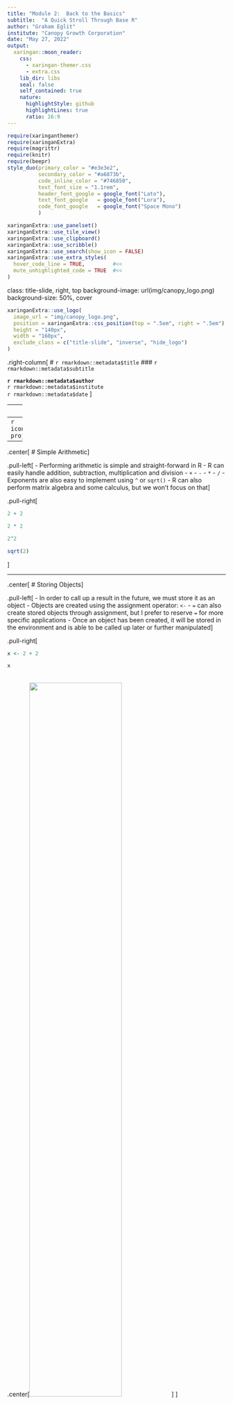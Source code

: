 ```yaml
---
title: "Module 2:  Back to the Basics"
subtitle:  "A Quick Stroll Through Base R"
author: "Graham Eglit"
institute: "Canopy Growth Corporation"
date: "May 27, 2022"
output:
  xaringan::moon_reader:
    css: 
      - xaringan-themer.css
      - extra.css
    lib_dir: libs
    seal: false
    self_contained: true
    nature:
      highlightStyle: github
      highlightLines: true
      ratio: 16:9
---
```


```r
require(xaringanthemer)
require(xaringanExtra)
require(magrittr)
require(knitr)
require(beepr)
style_duo(primary_color = "#e3e3e2", 
          secondary_color = "#a6873b",
          code_inline_color = "#746850",
          text_font_size = "1.1rem",
          header_font_google = google_font("Lato"),
          text_font_google   = google_font("Lora"),
          code_font_google   = google_font("Space Mono")
          )
```

```r
xaringanExtra::use_panelset()
xaringanExtra::use_tile_view()
xaringanExtra::use_clipboard()
xaringanExtra::use_scribble()
xaringanExtra::use_search(show_icon = FALSE)
xaringanExtra::use_extra_styles(
  hover_code_line = TRUE,         #<<
  mute_unhighlighted_code = TRUE  #<<
)
```

class: title-slide, right, top
background-image: url(img/canopy_logo.png)
background-size: 50%, cover

```r
xaringanExtra::use_logo(
  image_url = "img/canopy_logo.png",
  position = xaringanExtra::css_position(top = ".5em", right = ".5em"),
  height = "140px",
  width = "160px",
  exclude_class = c("title-slide", "inverse", "hide_logo")
)
```


.right-column[
# `r rmarkdown::metadata$title`
### `r rmarkdown::metadata$subtitle`

**`r rmarkdown::metadata$author`**<br>
`r rmarkdown::metadata$institute`<br>
`r rmarkdown::metadata$date`
]

---
class: inverse center middle

# It's Just a Fancy Calculator
----
`r icons::icon_style(icons::fontawesome("r-project"), scale = 3, fill = "white")`

---

.center[
# Simple Arithmetic
]

.pull-left[
- Performing arithmetic is simple and straight-forward in R
- R can easily handle addition, subtraction, multiplication and division
  - `+`
  - `-`
  - `*`
  - `/`
- Exponents are also easy to implement using ` ^ ` or `sqrt()`
- R can also perform matrix algebra and some calculus, but we won't focus on that
]

.pull-right[
```r
2 + 2
```

```r
2 * 2
```

```r
2^2
```

```r
sqrt(2)
```

]

---

.center[
# Storing Objects
]

.pull-left[
- In order to call up a result in the future, we must store it as an object
- Objects are created using the assignment operator: `<-`
  - `=` can also create stored objects through assignment, but I prefer to reserve `=` for more specific applications
- Once an object has been created, it will be stored in the environment and is able to be called up later or further manipulated
]

.pull-right[
```r
x <- 2 + 2
```

```r
x
```

<br>
.center[<img src="img/mod2/environment.png" width="65%"/>]
]



---

.center[
# Storing More Complex Objects
]

.pull-left[
- Objects can store more complex information than just single numeric values
- For example, we can store a **vector** of numeric values as an object
  - As before the key is to use the ` <- ` operator
  - But now we'll add the `c` function
    - `c` stands for concatenate and tells R to combine the values into a vector
    - We'll use `c` and ` <- ` A LOT, so make sure to remember them! `r emo::ji("star")`
- In the example to the right, we created a vector consisting of 1, 2, 3, 4, and 5
- We can use the `:` operator as a shortcut, which will inclusively produce all integers between the two specified values
]

.pull-right[
```r
y <- c(1, 2, 3, 4, 5)
y
```

```r
a <- 1, 2, 3, 4, 5
```

```r
z <- 1:5
z
```

]

---

.center[

# Arithmetic with Vectors
]

.pull-left[
- You can also perform arithmetic using vectors
- **Element-Wise Execution**: application of an operation to each corresponding element in the set; will return an object (e.g., vector, matrix, etc.) of the same dimensions as the original objects
  - lines up the vectors and performs a sequence of individual operations
]

.pull-right[
```r
y
z
y * z
```
]

--

.pull-left[
- **Vector Recycling**: If one object is smaller than the other, it will recycle the smaller object until it is as long as the longer vector
]

.pull-right[
```r
x * z
```
]

---
.center[
# Arithmetic Functions
]

.pull-left[
```r
data.frame(
  Function = c("mean", "median", "sd", "var", "max", "min", "log", "exp", "round", "cor"),
  Operation = c("Mean", "Median", "Standard Deviation", "Variance", "Largest Element", "Smallest Element", "Natural Log", "Exponential", "Round to n Decimal Places", "Correlation")) %>% 
  kable(format = "html") %>% 
  kableExtra::column_spec(1:2, background = "white")
```
]

.pull-right[
```r
mean(y)
```

```r
min(y)
```

```r
var(y)
```

```r
round(var(y), digits = 0)
```

]

---
.center[
# Anatomy of a Function
]

.pull-left[
- **Functions** perform actions on objects
- To use a function, write the name of the function and then the object you want the function to operate on in parentheses
  - e.g., `round(y)`
- All the stuff contained within the parentheses are the **arguments** of the function
- Typically, the first argument of a function is the object the function should operate on (often referred to as the data)
- But functions can have many arguments, like the `digits` argument we saw earlier
- For arithmetic functions, missing data arguments are important! `r emo::ji("star")`
]

.pull.right[
```r
x_miss = c(1, 2, NA, 4, 5)
x_miss
```

```r
mean(x_miss)
```

```r
mean(x_miss, na.rm = TRUE)
```

]

---
.center[
# What Have We Covered So Far?
]

.pull-left[
- R can perform basic arithmetic
<br> <br>
- We can create vectors of numbers
<br> <br>
- We can use element-wise execution to perform arithmetic on multiple vectors
<br> <br>
- We can use base R functions to perform computations
<br> <br>
- Functions have arguments that we specify
<br> <br>
- Be wary of missing data!
]

.pull-right[
.center[
<br>
<img src="img/mod2/review.jpg" height="266px" width="399px" />

<figcaption> Photo by Markus Winkler </figcaption>
]
]

---
.center[
# Let's Try an Exercise!
]

.pull-left[
1. Create a vector of values 4, 8, 2, 4, 9 and store it as an object "a"
<br> <br>
1. Create a second vector of values 7, 4, 5, 9, 2, and store is as object "b"
<br> <br>
1. Multiply a and b and store it as object "d"
<br> <br>
1. Find the mean of d
<br> <br>
1. Find the variance of d
<br> <br>
1. Round the variance of d to 0 decimal places
<br> <br>
]

.pull-right[
`r countdown::countdown(minutes = 2, seconds = 30, play_sound = TRUE, font_size = "5em", margin = "22% 9%", color_running_background = "#e3e3e2", color_running_text = "#a6873b", color_finished_background = "#a6873b", color_finished_text = "#e3e3e2")`
]


---
.center[
# Solution
]

.pull-left[
```r
a <- c(4, 8, 2, 4, 9)
a
```

```r
b <- c(7, 4, 5, 9, 2)
b
```

```r
d <- a * b
d
```

]

.pull-right[
```r
mean(d)
```

```r
var(d)
```

```r
round(var(d), digits = 0)
```
]

---
class: inverse middle center

# A Brief Interruption to Our Regularly Scheduled Programming
----
`r icons::icon_style(icons::fontawesome("tv"), scale = 3, fill = "white")`




---

.center[
# Help!
]

.left-column[
.center[
<br>
<br>
<br>
<br>
<img src = "https://media.giphy.com/media/fdLR6LGwAiVNhGQNvf/giphy.gif" />
.caption[
Via [Giphy](https://media.giphy.com/media/fdLR6LGwAiVNhGQNvf/giphy.gif)
]
]
]

.right-column[
- To learn more about a function, use help documentation
  - `?function`
  - `help(function)`
- Help documentation consists of the following sections:
  - *Description*: A short summary of the what the function does
  - *Usage*: An example of how you would use the function
  - *Arguments*: A list of each agument the function takes
  - *Detail*: A more in-depth description of the fucntion and how it operates
  - *Value*: A description of what the function returns when you run it
  - *Examples*: Additional examples of the function in use
- [CRAN documents](https://CRAN.R-project.org/package=gt) provide package-wide reference manuals, vignettes/tutorials, Github repos, and BugReports
- When in doubt, [Stack Overflow](https://stackoverflow.com/)
]


---
.center[
# Programming Miscellany
]

.pull-left[
1. R is **case sensitive**
  - e.g., `mean` does not equal `Mean`
<br>
<br>
1. Objects/variable names cannot begin with numbers and cannot include some special characters
  - i.e., ^, !, $, @, +, -, /, or *
<br>
<br>
1. Use `#` to comment code
  - Will not evaluate anything written after `#`
<br>
<br>
1. Spaces are not allowed
  - Use `_` instead
]

.pull-right[
```r
Mean(c(1, 2, 3))
```

<br>
<br>
<br>
```r
# mean(c(1, 2, 3))
```
<br>
```r
x miss
```

]

---
.center[
# Debugging
]

.panelset[
.panel[.panel-name[Debugging Messages]
- <span style = 'color: red; font-weight: bold;'>Errors</span>: Text will begin with "*Error in...*" and include a description of the error
  -  Your code will not work
  - These messages cannot be ignored
- <span style = 'color: yellow; font-weight: bold;' >Warnings</span>: Text will begin with "*Warning:*" and followed by an explanation of the cause of the warning
  - Your code will probably still work, but there may be issues
  - Evaluate the warning and determine whether changes are necessary
- <span style = 'color: green; font-weight: bold;' >Messages</span>: Text will not begin with "*Error in...*" or "*Warning:*"
  - These are helpful diagnostics and will not stop your code from running
] <!---->

.panel[.panel-name[Error Example]

```r
f <- c(1, 2, 3, 4, 5)
Mean(f)
```


```r
ggplot(mtcars, aes(x = disp, y = mpg)) + 
  geom_point()
```

] <!---->

.panel[.panel-name[Warning Example]

.pull-left[

```r
require(ggplot2)
```

```r
ggplot(airquality, aes(x = Ozone, y = Temp)) + 
  geom_point()
```
]

.pull-right[
```r
```

]
] <!---->

.panel[.panel-name[Message Example]
.pull-left[

```r
detach("package:ggplot2", unload=TRUE)
```


```r
require(ggplot2)
ggplot(mtcars, aes(x = disp, y = mpg)) + 
  geom_point()
```
]

.pull-right[
```r
```

]

] <!---->


] <!--end of panelset-->

---

class: center middle hide_logo
background-image: url(img/mod2/quiz.jpg)
background-size: cover


<span style = 'color: red; font-weight: bold; font-size: 120px'>Pop Quiz!</span> 


---

.center[
# Calculating Correlations
]

.pull-left[
1. Create a vector of values 42, 75, 38, NA, 10, 120, 32 and name it "a" 

1. Create a second vector of values 504, NA, 690, 200, 250, NA, 400 and name it "b"

1. Calculate the Spearman rank correlation of vector "a" and vector "b"
  - Hint:  Use the `cor` function
`r countdown::countdown(minutes = 3, seconds = 00, play_sound = TRUE, font_size = "3em", margin = "8% 68%", color_running_background = "#e3e3e2", color_running_text = "#a6873b", color_finished_background = "#a6873b", color_finished_text = "#e3e3e2")`
]

--

.pull-right[
```r
a <- c(42, 75, 38, NA, 10, 120, 32)
b <- c(504, NA, 690, 200, 250, NA, 400)
cor(a, b, use = "complete.obs", method = "spearman")
```

]


---
class: inverse center middle

# R Objects:  More Than Just (Atomic) Vectors
----
`r icons::icon_style(icons::fontawesome("r-project"), scale = 3, fill = "white")`


---
.center[
# Atomic Vectors
]

.left-column[
.center[
<br>
<br>
<br>
<img src = "https://media.giphy.com/media/tAPkUnA2GQNVK/giphy.gif" />
.caption[
Via [Giphy](https://media.giphy.com/media/tAPkUnA2GQNVK/giphy.gif)
]
]
]

.right-column[
- **Atomic Vector** - a simple vector of data
  - One-dimensional
  - All elements must be of the same type
  - Basis of most data structures in R
  - R recognizes six types of atomic vectors
     1. **Doubles** - stores regular numbers, can include decimals
     1. **Integers** - stores whole numbers
     1. **Characters** - stores small pieces of text ("strings")
     1. **Logicals** - stores TRUEs and FALSEs
     1. **Complex** - stores complex numbers (e..g, imaginary numbers)
     1. **Raw** -  stores raw bytes of data
- You can check the type of a vector using the `typeof` or `is.*` functions
          
]


---

.center[
# Double Atomic Vectors
]

.pull-left[
- Stores regular numbers <br> <br>
- Can have digits to the right of the decimal place or not <br> <br>
- Default type for numbers in R <br> <br>
- Sometimes referred to as a "numeric" in R <br> <br>
- Numbers are stored to 16 significant digits
]

.pull-left[
```r
x_type <- c(1, 2, 3, 4, 5)
typeof(x_type)
```

```r
is.numeric(x_type)
```

```r
sqrt(2)^2 - 2
```

]


---

.center[
# Integer Atomic Vectors
]

.pull-left[
- Stores whole numbers <br> <br>
- Cannot have digits to the right of the decimal place <br> <br>
- Needs to be specified in R using an `L` after a number <br> <br>
- More precise than doubles <br> <br>
]

.pull-left[
```r
x_type <- c(1L, 2L, 3L, 4L, 5L)
typeof(x_type)
```

```r
is.integer(x_type)
```

]



---

.center[
# Character Atomic Vectors
]

.pull-left[
- Stores text strings <br> <br>
- Need to surround text with `""` in order to combine it into a vector <br> <br>
- Text can be letters, special symbols, or numbers <br> <br>
- Anything surrounded by quotes will be treated by R as a character string <br> <br>
]

.pull-left[
```r
x_type <- c("You", "Are", "Number", "1", "!")
x_type
typeof(x_type)
```

```r
is.character(x_type)
```

]



---

.center[
# Logical Atomic Vectors
]

.pull-left[
- Stores TRUE and FALSE values <br> <br>
- Important for logical and Boolean operators
  - e.g., a > b & a > c <br> <br>
- R will interpret TRUE, FALSE, T, or F as logical data
  - Note the absence of quotations!
]

.pull-left[
```r
x_type <- c(TRUE, T, FALSE, F)
x_type
typeof(x_type)
```

```r
is.logical(x_type)
```

]


---
.center[
# `r emo::ji("flex")`   Coercion  `r emo::ji("flex")`
]


.panelset[
.panel[.panel-name[Coercion Background]
.pull-left[
- **Coercion** - Conversion of data type when conflicting types are present
  - e.g., double and character string
- R follows a consistent set of rules for coercion
  1.  character and double/integer/logical --> character
  1.  double and integer --> double  
  1.  double and logical --> double
  1.  integer and logical --> integer
     - TRUE = 1, FALSE = 0
- Coercion rules retain information
]

.pull-right[
<img src = "img/mod2/coercion.png" />
.caption[
Figure from [Hands-On Programming with R](https://rstudio-education.github.io/hopr/)
]
]

] <!---->

.panel[.panel-name[Coercion In Action]

.pull-left[
```r
typeof(c("Hello", 1, 4, 8))
```

```r
c("Hello", 1, 4, 8)
```

]

.pull-right[
```r
typeof(c(TRUE, 1, 5, FALSE))
```

```r
c(TRUE, 1, 5, FALSE)
```

```r
sum(c(TRUE, FALSE, FALSE, TRUE))
```


]

] <!---->
] <!--end of panelset-->

---

.center[
# Beyond Atomic Vectors:  Matrices!
]

.pull-left[
- Matrices store values in a two-dimensional array
  - like in linear algebra
- Can only store a single type of information (e.g., doubles)
- Use the `matrix` function to create a matrix
<br>

.center[
<img src = "img/mod2/matrix.png" />
.caption[ `matrix` Help Documentation]
]
]

.pull-right[
```r
m <- matrix(c(1, 2, 3, 4, 5, 6), 
         nrow = 2,
         ncol = 3, 
         byrow = TRUE)
m
```

]


---

.center[
# Beyond Atomic Vectors: Factors!
]

.pull-left[
- Factors store categorical information 
  - e.g., ethnicity, sex, etc.
- R stores factors as integers
  - Makes them good for using in models
  - But confusing...
      - Looks like a character string
      - But behaves like an integer
- To create a factor, use the `factor` function
- Factors also have a levels attribute
  - This can be specificied using the `levels` argument in the `factor` function
]

.pull-right[
```r
f <- factor(c("THC", "CBD", "CBD", "THC"))
f
```

```r
f <- factor(c("THC", "CBD", "CBD", "THC"),
            levels = c("THC", "CBD"))
f
```

]

---

.center[
# Beyond Atomic Vectors: Lists!
]

.pull-left[
- Lists group together R objects, such as atomic vectors
- Lists can be comprised of many different data types
  - e.g., double vectors, character vectors, other lists
- Use the `list` function to create a list
- Lists are very important in R but can get complicated quickly
- We won't use lists much in this course, except...
]

.pull-right[
```r
list(1:5, c("Here", "I", "Am"), c(T, T, F))
```

]


---

.center[
# Beyond Atomic Vectors: Dataframes!
]

.panelset[
.panel[.panel-name[Data Frames Background]
.pull-left[
- Data frames are the two-dimensional version of a list
- Vectors are columns in a data frame
- Because data frames are lists, the columns (vectors) can be of different types
- However, the cells (elements) within a column (vector) must all be of the same type
- Data frames are the most common type of data object in R and we'll use them A LOT over the coming weeks
]

.pull-right[
.center[Air Quality Data Frame]
```r
head(airquality)
```
]

] <!---->

.panel[.panel-name[Data Frames In Action]
.pull-left[
- Use `data.frame` to create your own data frame
- Note that data frames are lists
```r
dat <- data.frame(
  x = c(1, 2, 3),
  y = c(TRUE, FALSE, FALSE),
  z = c("Bob", "Phil", "Jerry")
)
typeof(dat)
```
]

.pull-right[
- Data frames can contain different types of data in columns
- To see the type of data of each column use the `str` (short for structure) function
```r
str(dat)
```

]

] <!---->

] <!--end of panelset-->

---

.center[
# One More Time, Please!
]

.pull-left[
- Data can be stored in **atomic vectors**
<br> <br>
- There are four main types of atomic vectors: **double, integer, character, and logical**
<br> <br>
- Conflicting data types are **coerced** following a consistent set of rules
<br> <br>
- **Factors** are well-suited for handling categorical data
<br> <br>
- **Lists** allow for different data types to co-exist
<br> <br>
- **Data Frames** are two-dimensional lists that are used frequently in data analysis
]

.pull-right[
.center[
<br>
<br>
<img src="img/mod2/review.jpg" height="266px" width="399px" />

<figcaption> Photo by Markus Winkler </figcaption>
]
]


---
class: bottom right hide_logo
background-image: url(img/mod2/vw.jpg)
background-size: cover

.left[.footnote[Photograph by [Tommy Lisbin](https://unsplash.com/photos/xr-y6Ruw7K8)]]

# Off to the Tidyverse...


